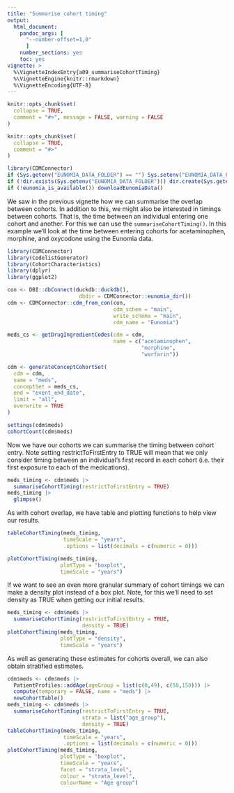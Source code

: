 ```yaml
---
title: "Summarise cohort timing"
output: 
  html_document:
    pandoc_args: [
      "--number-offset=1,0"
      ]
    number_sections: yes
    toc: yes
vignette: >
  %\VignetteIndexEntry{a09_summariseCohortTiming}
  %\VignetteEngine{knitr::rmarkdown}
  %\VignetteEncoding{UTF-8}
---
```


```r
knitr::opts_chunk$set(
  collapse = TRUE,
  comment = "#>", message = FALSE, warning = FALSE
)
```


```r
knitr::opts_chunk$set(
  collapse = TRUE,
  comment = "#>"
)

library(CDMConnector)
if (Sys.getenv("EUNOMIA_DATA_FOLDER") == "") Sys.setenv("EUNOMIA_DATA_FOLDER" = tempdir())
if (!dir.exists(Sys.getenv("EUNOMIA_DATA_FOLDER"))) dir.create(Sys.getenv("EUNOMIA_DATA_FOLDER"))
if (!eunomia_is_available()) downloadEunomiaData()
```

We saw in the previous vignette how we can summarise the overlap between cohorts. In addition to this, we might also be interested in timings between cohorts. That is, the time between an individual entering one cohort and another. For this we can use the `summariseCohortTiming()`. In this example we'll look at the time between entering cohorts for acetaminophen, morphine, and oxycodone using the Eunomia data.

```r
library(CDMConnector)
library(CodelistGenerator)
library(CohortCharacteristics)
library(dplyr)
library(ggplot2)

con <- DBI::dbConnect(duckdb::duckdb(),
                       dbdir = CDMConnector::eunomia_dir())
cdm <- CDMConnector::cdm_from_con(con,
                                  cdm_schem = "main",
                                  write_schema = "main", 
                                  cdm_name = "Eunomia")

meds_cs <- getDrugIngredientCodes(cdm = cdm, 
                                  name = c("acetaminophen",
                                           "morphine",
                                           "warfarin"))

cdm <- generateConceptCohortSet(
  cdm = cdm,
  name = "meds",
  conceptSet = meds_cs,
  end = "event_end_date",
  limit = "all",
  overwrite = TRUE
)

settings(cdm$meds)
cohortCount(cdm$meds)
```

Now we have our cohorts we can summarise the timing between cohort entry. Note setting restrictToFirstEntry to TRUE will mean that we only consider timing between an individual's first record in each cohort (i.e. their first exposure to each of the medications).

```r
meds_timing <- cdm$meds |> 
  summariseCohortTiming(restrictToFirstEntry = TRUE)
meds_timing |> 
  glimpse()
```

As with cohort overlap, we have table and plotting functions to help view our results.

```r
tableCohortTiming(meds_timing, 
                  timeScale = "years",
                  .options = list(decimals = c(numeric = 0)))
```

```r
plotCohortTiming(meds_timing, 
                 plotType = "boxplot", 
                 timeScale = "years") 
```

If we want to see an even more granular summary of cohort timings we can make a density plot instead of a box plot. Note, for this we'll need to set density as TRUE when getting our initial results.

```r
meds_timing <- cdm$meds |> 
  summariseCohortTiming(restrictToFirstEntry = TRUE, 
                        density = TRUE)
plotCohortTiming(meds_timing, 
                 plotType = "density", 
                 timeScale = "years")
```

As well as generating these estimates for cohorts overall, we can also obtain stratified estimates.
```r
cdm$meds <- cdm$meds |> 
  PatientProfiles::addAge(ageGroup = list(c(0,49), c(50,150))) |> 
  compute(temporary = FALSE, name = "meds") |> 
  newCohortTable() 
meds_timing <- cdm$meds |> 
  summariseCohortTiming(restrictToFirstEntry = TRUE, 
                        strata = list("age_group"), 
                        density = TRUE)
tableCohortTiming(meds_timing,
                  timeScale = "years",
                  .options = list(decimals = c(numeric = 0)))
plotCohortTiming(meds_timing,
                 plotType = "boxplot",
                 timeScale = "years",
                 facet = "strata_level",
                 colour = "strata_level", 
                 colourName = "Age group")
```
